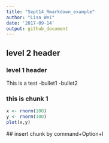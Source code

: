 ```yaml
---
title: "Sept14_Rmarkdown_example"
author: "Lisa Wei"
date: '2017-09-14'
output: github_document
---
```



## level 2 header
### level 1 header
This is a test 
-bullet1
-bullet2


### this is chunk 1

```r
x <- rnorm(100)
y <- rnorm(100)
plot(x,y)
```
 
 ## insert chunk by command+Option+I
```r

```
